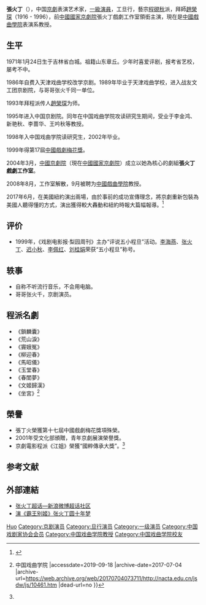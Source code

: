 '''張火丁'''（{{bd|1971年|1月24日|}}），中国[[京劇|京劇]]表演艺术家，[[一級演員|一級演員]]，工旦行，藝宗[[程硯秋|程硯秋]]派，拜師[[趙榮琛|趙榮琛]]（1916 - 1996），前[[中國國家京劇院|中國國家京劇院]]張火丁戲劇工作室領銜主演，現在是[[中國戲曲學院|中國戲曲學院]]表演系教授。

== 生平 ==
1971年1月24日生于吉林省白城。祖籍山东章丘。少年时喜爱评剧，报考省艺校，屡考不中。

1986年自费入天津戏曲学校改学京剧。1989年毕业于天津戏曲学校，进入战友文工团京剧院，与哥哥张火千同一单位。

1993年拜程派传人[[趙榮琛|趙榮琛]]为师。

1995年进入中国京剧院。同年在中国戏曲学院攻读研究生期间，受业于李金鸿、新艳秋、李蔷华、王吟秋等教授。 

1998年入中国戏曲学院读研究生，2002年毕业。

1999年得第17屆[[中國戲劇梅花獎|中國戲劇梅花獎]]。

2004年3月，[[中國京劇院|中國京劇院]]（現在[[中國國家京劇院|中國國家京劇院]]）成立以她為核心的劇組'''張火丁戲劇工作室'''。

2008年8月，工作室解散，9月被聘为[[中國戲曲學院|中國戲曲學院]]教授。

2017年6月，在美國紐約演出兩場，由於事前的成功宣傳理念，將京劇重新包裝為美國人聽得懂的方式，演出獲得較大轟動和紐約時報大篇幅報導。<ref>{{Cite web |url=http://tv.cctv.com/2017/06/24/VIDE206zTni8uoMIA4hhbPMv170624.shtml |title=央視-中华文化海外走出新格局 |accessdate=2017-06-24 |archive-date=2017-07-24 |archive-url=https://web.archive.org/web/20170724135010/http://tv.cctv.com/2017/06/24/VIDE206zTni8uoMIA4hhbPMv170624.shtml |dead-url=no }}</ref>

== 评价 ==
* 1999年，《戏剧电影报·梨园周刊》主办“评说五小程旦”活动。[[李海燕|李海燕]]、[[张火丁|张火丁]]、[[迟小秋|迟小秋]]、[[李佩红|李佩红]]、[[刘桂娟|刘桂娟]]荣获“五小程旦”称号。

== 轶事 ==
* 自称不听流行音乐，不会用电脑。
* 哥哥张火千，京剧演员。

== 程派名劇 ==
*《鎖麟囊》
*《荒山淚》
*《竇娥冤》
*《柳迎春》
*《馬昭儀》
*《玉堂春》
*《春閨夢》
*《文姬歸漢》
*《坐宮》<ref name="京劇演員">{{Cite web |url=https://www.nacta.edu.cn/jsdw/js/10461.htm |title=张火丁{{!}} 中国戏曲学院  |accessdate=2019-09-18 |archive-date=2017-07-04 |archive-url=https://web.archive.org/web/20170704073711/http://nacta.edu.cn/jsdw/js/10461.htm |dead-url=no }}</ref>

== 榮譽 ==
* 張丁火榮獲第十七屆中國戲劇梅花獎項殊榮。
* 2001年受文化部頒贈，青年京劇展演榮譽獎。
* 京劇電影程派《江姐》榮獲“國粹傳承大獎”。<ref name="京劇演員"/>

== 参考文献 ==
{{reflist}}

== 外部連結 ==
* [https://www.weibo.com/p/1008087a06f6f2847654ed338ebce985c6e8ef/super_index  张火丁超话—新浪微博超话社区] {{Wayback|url=https://www.weibo.com/p/1008087a06f6f2847654ed338ebce985c6e8ef/super_index |date=20220408050229 }}
* [http://bjwb.bjd.com.cn/html/2019-04/24/content_11880161.htm 演《霸王别姬》张火丁圆十年梦 ]{{Dead link}}

{{中国戏剧梅花奖}}
{{中国戏剧家协会第六届理事会}}
{{中国戏剧家协会第七届理事会}}
{{中国戏剧家协会第八届理事会}}

{{Authority control}}
{{DEFAULTSORT:Zhang张}}
[[Category:张姓|Huo]]
[[Category:京剧演员|Category:京剧演员]]
[[Category:旦行演员|Category:旦行演员]]
[[Category:一级演员|Category:一级演员]]
[[Category:中国戏剧家协会会员|Category:中国戏剧家协会会员]]
[[Category:中国戏曲学院教授|Category:中国戏曲学院教授]]
[[Category:中国戏曲学院校友|Category:中国戏曲学院校友]]